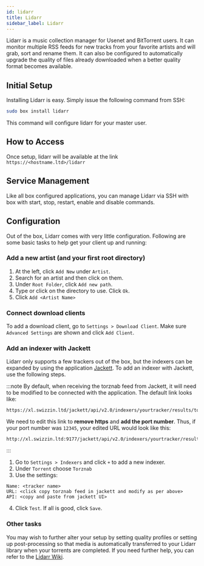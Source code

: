 ```yaml
---
id: lidarr
title: Lidarr
sidebar_label: Lidarr
---
```


Lidarr is a music collection manager for Usenet and BitTorrent users. It can monitor multiple RSS feeds for new tracks from your favorite artists and will grab, sort and rename them. It can also be configured to automatically upgrade the quality of files already downloaded when a better quality format becomes available.

## Initial Setup

Installing Lidarr is easy. Simply issue the following command from SSH:

```bash main
sudo box install lidarr
```

This command will configure lidarr for your master user.

## How to Access

Once setup, lidarr will be available at the link `https://<hostname.ltd>/lidarr`


## Service Management

Like all box configured applications, you can manage Lidarr via SSH with box with start, stop, restart, enable and disable commands.


<SystemdTabs service="lidarr"/>

## Configuration

Out of the box, Lidarr comes with very little configuration. Following are some basic tasks to help get your client up and running:

### Add a new artist (and your first root directory)

1. At the left, click `Add New` under `Artist`.
2. Search for an artist and then click on them.
3. Under `Root Folder`, click `Add new path`.
4. Type or click on the directory to use. Click `Ok`.
5. Click `Add <Artist Name>`

### Connect download clients
To add a download client, go to `Settings > Download Client`. Make sure `Advanced Settings` are shown and click `Add Client`.


<Conn4Arrs />

### Add an indexer with Jackett
Lidarr only supports a few trackers out of the box, but the indexers can be expanded by using the application [Jackett](jackett.md). To add an indexer with Jackett, use the following steps.

:::note
By default, when receiving the torznab feed from Jackett, it will need to be modified to be connected with the application. The default link looks like:

```plaintext
https://xl.swizzin.ltd/jackett/api/v2.0/indexers/yourtracker/results/torznab/
```

We need to edit this link to **remove https** and **add the port number**. Thus, if your port number was `12345`, your edited URL would look like this:

```plaintext
http://xl.swizzin.ltd:9177/jackett/api/v2.0/indexers/yourtracker/results/torznab/
```
:::

1. Go to `Settings > Indexers` and click `+` to add a new indexer.
2. Under `Torrent` choose `Torznab`
3. Use the settings:
```plaintext main
Name: <tracker name>
URL: <click copy torznab feed in jackett and modify as per above>
API: <copy and paste from jackett UI>
```
4. Click `Test`. If all is good, click `Save`.

### Other tasks

You may wish to further alter your setup by setting quality profiles or setting up post-processing so that media is automatically transferred to your Lidarr library when your torrents are completed. If you need further help, you can refer to the [Lidarr Wiki](https://github.com/lidarr/Lidarr/wiki).